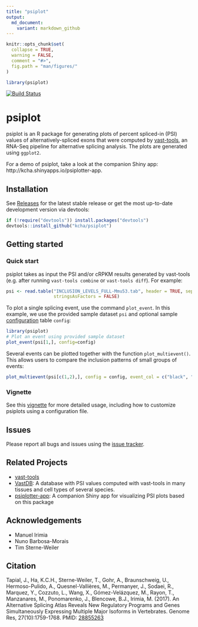 ```yaml
---
title: "psiplot"
output:
  md_document:
    variant: markdown_github
---
```


<!-- README.md is generated from README.Rmd. Please edit that file -->

```r
knitr::opts_chunk$set(
  collapse = TRUE,
  warning = FALSE,
  comment = "#>",
  fig.path = "man/figures/"
)

library(psiplot)
```

[![Build Status](https://travis-ci.org/kcha/psiplot.svg?branch=master)](https://travis-ci.org/kcha/psiplot)

# psiplot

psiplot is an R package for generating plots of percent spliced-in (PSI) values of 
alternatively-spliced exons that were computed by 
[vast-tools](https://github.com/vastgroup/vast-tools), an RNA-Seq pipeline for 
alternative splicing analysis. The plots are generated using `ggplot2`.


For a demo of psiplot, take a look at the companion Shiny app: http://kcha.shinyapps.io/psiplotter-app.

## Installation

See [Releases](https://github.com/kcha/psiplot/releases) for the latest stable release
or get the most up-to-date development version via devtools:
```r
if (!require("devtools")) install.packages("devtools")
devtools::install_github("kcha/psiplot")
```

## Getting started

### Quick start

psiplot takes as input the PSI and/or cRPKM results generated by vast-tools 
(e.g. after running `vast-tools combine` or `vast-tools diff`). For example:

```r
psi <- read.table("INCLUSION_LEVELS_FULL-Mmu53.tab", header = TRUE, sep = "\t",
                  stringsAsFactors = FALSE)
```

To plot a single splicing event, use the command `plot_event`. In this example,
we use the provided sample dataset `psi` and optional sample [configuration](https://htmlpreview.github.io/?https://github.com/kcha/psiplot/blob/master/vignettes/psiplot-usage.html#customizing-plots) table `config`:

```r
library(psiplot)
# Plot an event using provided sample dataset
plot_event(psi[1,], config=config)
```

Several events can be plotted together with the function `plot_multievent()`. This
allows users to compare the inclusion patterns of small groups of events:

```r
plot_multievent(psi[c(1,2),], config = config, event_col = c("black", "red"))
```

### Vignette

See this [vignette](https://htmlpreview.github.io/?https://github.com/kcha/psiplot/blob/master/vignettes/psiplot-usage.html) for more detailed usage, including how to customize psiplots
using a configuration file.

## Issues
Please report all bugs and issues using the [issue
tracker](https://github.com/kcha/psiplot/issues).

## Related Projects
- [vast-tools](https://github.com/vastgroup/vast-tools)
- [VastDB](http://vastdb.crg.eu): A database with PSI values computed with
vast-tools in many tissues and cell types of several species.
- [psiplotter-app](https://github.com/kcha/psiplotter-app): A companion Shiny app
for visualizing PSI plots based on this package

## Acknowledgements
- Manuel Irimia
- Nuno Barbosa-Morais
- Tim Sterne-Weiler

## Citation

Tapial, J., Ha, K.C.H., Sterne-Weiler, T., Gohr, A., Braunschweig, U., Hermoso-Pulido, A., Quesnel-Vallières, M., Permanyer, J., Sodaei, R., Marquez, Y., Cozzuto, L., Wang, X., Gómez-Velázquez, M., Rayon, T., Manzanares, M., Ponomarenko, J., Blencowe, B.J., Irimia, M. (2017). An Alternative Splicing Atlas Reveals New Regulatory Programs and Genes Simultaneously Expressing Multiple Major Isoforms in Vertebrates. Genome Res, 27(10):1759-1768. PMID: [28855263](https://www.ncbi.nlm.nih.gov/pubmed/28855263)
